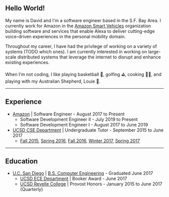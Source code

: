 
## Hello World!

My name is David and I'm a software engineer based in the S.F. Bay Area. I currently work for Amazon in the [Amazon Smart Vehicles](https://amazon.com/alexaauto) organization building software and services that enable Alexa to deliver cutting-edge voice-driven experiences in the personal mobility domain.

Throughout my career, I have had the privilege of working on a variety of systems (TODO which ones). I am currently interested in working on large-scale distributed systems that leverage the internet to disrupt and enhance existing experiences.

When I'm not coding, I like playing basketball 🏀, golfing ⛳, cooking 👨‍🍳, and playing with my <LouieAge /> Australian Shepherd, Louie 🐶.

---

## Experience

* [Amazon](https://www.amazon.com/) | Software Engineer - August 2017 to Present
  * Software Development Engineer II - July 2019 to Present
  * Software Development Engineer I - August 2017 to June 2019
* [UCSD CSE Department](https://cse.ucsd.edu/undergraduate/student-opportunities/financial-opportunities/readers-and-tutors) | Undergraduate Tutor - September 2015 to June 2017
  * [Fall 2015](https://cseweb.ucsd.edu/classes/fa15/cse105-a/),
  [Spring 2016](https://cseweb.ucsd.edu/classes/sp16/cse105-ab/),
  [Fall 2016](https://cseweb.ucsd.edu/classes/fa16/cse105-abc/),
  [Winter 2017](https://cseweb.ucsd.edu/classes/wi17/cse20-ab/),
  [Spring 2017](https://cseweb.ucsd.edu/classes/sp17/cse105-ab/)

---

## Education

* [U.C. San Diego](https://ucsd.edu/) | [B.S. Computer Engineering](https://ece.ucsd.edu/undergraduate/undergraduate-programs/computer-engineering-major) - Graduated June 2017
  * [UCSD ECE Department](https://www.ece.ucsd.edu/undergraduate/booker-award) | Booker Award - June 2017
  * [UCSD Revelle College](https://revelle.ucsd.edu/academics/honors-opportunities/honors-programs.html#Provost-Honors) | Provost Honors - January 2015 to June 2017 (Quarterly)
